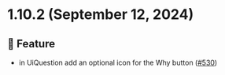 
<Meta title="Releases/v1.10.x/v1.10.2/Changelog"/>
  
# 1.10.2 (September 12, 2024)

## 🚀 Feature
* in UiQuestion add an optional icon for the Why button  ([#530](https://github.com/infermedica/component-library/pull/530))

